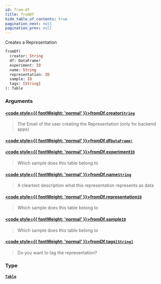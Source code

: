 ```yaml
---
id: from-df
title: fromDf
hide_table_of_contents: true
pagination_next: null
pagination_prev: null
---
```








Creates a Representation

```graphql
fromDf(
  creator: String
  df: DataFrame!
  experiment: ID
  name: String
  representation: ID
  sample: ID
  tags: [String]
): Table
```


### Arguments

#### [<code style={{ fontWeight: 'normal' }}>fromDf.<b>creator</b></code>](#)<Bullet />[`String`](/docs/schemas/mikro/scalars/string) <Badge class="secondary" text="scalar"/>
> The Email of the user creating the Representation (only for backend apps)
> 

#### [<code style={{ fontWeight: 'normal' }}>fromDf.<b>df</b></code>](#)<Bullet />[`DataFrame!`](/docs/schemas/mikro/scalars/data-frame) <Badge class="secondary" text="non-null"/> <Badge class="secondary" text="scalar"/>
> 
> 

#### [<code style={{ fontWeight: 'normal' }}>fromDf.<b>experiment</b></code>](#)<Bullet />[`ID`](/docs/schemas/mikro/scalars/id) <Badge class="secondary" text="scalar"/>
> Which sample does this table belong to
> 

#### [<code style={{ fontWeight: 'normal' }}>fromDf.<b>name</b></code>](#)<Bullet />[`String`](/docs/schemas/mikro/scalars/string) <Badge class="secondary" text="scalar"/>
> A cleartext description what this representation represents as data
> 

#### [<code style={{ fontWeight: 'normal' }}>fromDf.<b>representation</b></code>](#)<Bullet />[`ID`](/docs/schemas/mikro/scalars/id) <Badge class="secondary" text="scalar"/>
> Which sample does this table belong to
> 

#### [<code style={{ fontWeight: 'normal' }}>fromDf.<b>sample</b></code>](#)<Bullet />[`ID`](/docs/schemas/mikro/scalars/id) <Badge class="secondary" text="scalar"/>
> Which sample does this table belong to
> 

#### [<code style={{ fontWeight: 'normal' }}>fromDf.<b>tags</b></code>](#)<Bullet />[`[String]`](/docs/schemas/mikro/scalars/string) <Badge class="secondary" text="list"/> <Badge class="secondary" text="scalar"/>
> Do you want to tag the representation?
> 

### Type

#### [`Table`](/docs/schemas/mikro/objects/table) <Badge class="secondary" text="object"/>
> 
> 





